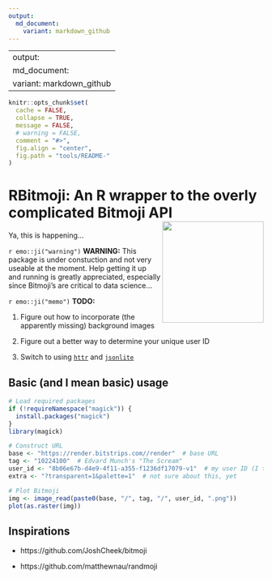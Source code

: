```yaml
---
output:
  md_document:
    variant: markdown_github
---
```


---
output:
  md_document:
    variant: markdown_github
---

```r
knitr::opts_chunk$set(
  cache = FALSE,
  collapse = TRUE,
  message = FALSE, 
  # warning = FALSE,
  comment = "#>",
  fig.align = "center",
  fig.path = "tools/README-"
)
```

# RBitmoji: An R wrapper to the overly complicated Bitmoji API <img src="https://render.bitstrips.com/v2/cpanel/8fc50cb6-a2c5-4996-94d8-a8462cf5b66e-8b06e67b-d4e9-4f11-a355-f1236df17079-v1.png?transparent=1&palette=1" width="200" height="200" align="right" />

Ya, this is happening...

`r emo::ji("warning")` **WARNING:** This package is under constuction and not very useable at the moment. Help getting it up and running is greatly appreciated, especially since Bitmoji's are critical to data science...

`r emo::ji("memo")` **TODO:**

  1. Figure out how to incorporate (the apparently missing) background images
  
  2. Figure out a better way to determine your unique user ID
  
  3. Switch to using [`httr`](https://cran.r-project.org/package=httr) and [`jsonlite`](https://cran.r-project.org/package=jsonlite)

## Basic (and I mean basic) usage

```r
# Load required packages
if (!requireNamespace("magick")) {
  install.packages("magick")
}
library(magick)

# Construct URL
base <- "https://render.bitstrips.com//render"  # base URL
tag <- "10224100"  # Edvard Munch's "The Scream"
user_id <- "8b06e67b-d4e9-4f11-a355-f1236df17079-v1"  # my user ID (I think)
extra <- "?transparent=1&palette=1"  # not sure about this, yet

# Plot Bitmoji
img <- image_read(paste0(base, "/", tag, "/", user_id, ".png"))
plot(as.raster(img))
```

## Inspirations

* https://github.com/JoshCheek/bitmoji

* https://github.com/matthewnau/randmoji
